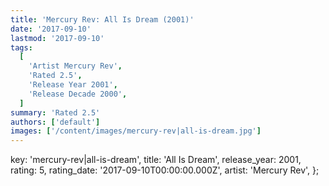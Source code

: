 ```yaml
---
title: 'Mercury Rev: All Is Dream (2001)'
date: '2017-09-10'
lastmod: '2017-09-10'
tags:
  [
    'Artist Mercury Rev',
    'Rated 2.5',
    'Release Year 2001',
    'Release Decade 2000',
  ]
summary: 'Rated 2.5'
authors: ['default']
images: ['/content/images/mercury-rev|all-is-dream.jpg']
---
```


  key: 'mercury-rev|all-is-dream',
  title: 'All Is Dream',
  release_year: 2001,
  rating: 5,
  rating_date: '2017-09-10T00:00:00.000Z',
  artist: 'Mercury Rev',
};

<MusicRating data={data} />
